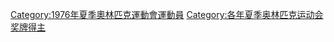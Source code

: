 {{CatPair|1972年夏季奧林匹克運動會獎牌得主|1980年夏季奧林匹克運動會獎牌得主}}

[[Category:1976年夏季奧林匹克運動會運動員|Category:1976年夏季奧林匹克運動會運動員]]
[[Category:各年夏季奥林匹克运动会奖牌得主|Category:各年夏季奥林匹克运动会奖牌得主]]